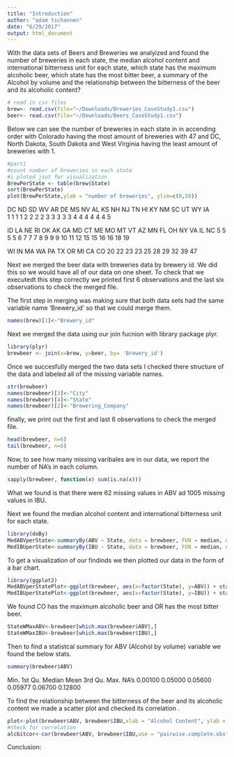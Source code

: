 ```yaml
---
title: "Introduction"
author: "adam tschannen"
date: "6/29/2017"
output: html_document
---
```


With the data sets of Beers and Breweries we analyized and found the number of breweries in each state, the median alcohol content and international bitterness unit for each state, which state has the maximum alcoholic beer, which state has the most bitter beer, a summary of the Alcohol by volume and the relationship between the bitterness of the beer and its alcoholic content? 
```r
# read in csv files 
brew<- read.csv(file="~/Downloads/Breweries_CaseStudy1.csv")
beer<- read.csv(file="~/Downloads/Beers_CaseStudy1.csv")
```

Below we can see the number of breweries in each state in in accending order with Colorado having the most amount of breweries with 47 and DC, North Dakota, South Dakota and West Virginia having the least amount of breweries with 1. 

```r
#part1
#count number of breweries in each state
#i ploted jsut for visualization 
BrewPerState <- table(brew$State)
sort(BrewPerState)
plot(BrewPerState,ylab = "number of breweries", ylim=c(0,50))
```

DC  ND  SD  WV  AR  DE  MS  NV  AL  KS  NH  NJ  TN  HI  KY  NM  SC  UT  WY  IA  
1   1   1   1   2   2   2   2   3   3   3   3   3   4   4   4   4   4   4   5   

ID LA  NE  RI  OK  AK  GA  MD  CT  ME  MO  MT  VT  AZ  MN  FL  OH  NY  VA  IL  NC 
 5  5   5   5   6   7   7   7   8   9   9   9  10  11  12  15  15  16  16  18  19   

WI IN  MA  WA  PA  TX  OR  MI  CA  CO 
20 22  23  23  25  28  29  32  39  47

Next we merged the beer data with breweries data by brewery id. We did this so we would have all of our data on one sheet. To check that we executedt this step correctly we printed first 6 observations and the last six observations to check the merged file.

The first step in merging was making sure that both data sets had the same variable name 'Brewery_id' so that we could merge them. 
```r
names(brew)[1]<-"Brewery_id"
```
Next we merged the data using our join fucnion with library package plyr.
```r
library(plyr)
brewbeer <- join(x=brew, y=beer, by= 'Brewery_id')
```
Once we succesfully merged the two data sets I checked there structure of the data and labeled all of the missing variable names. 
```r
str(brewbeer)
names(brewbeer)[3]<-"City"
names(brewbeer)[4]<-"State"
names(brewbeer)[2]<-"Brewering_Company"
```

finally, we print out the first and last 6 observations to check the merged file.
```r
head(brewbeer, n=6)
tail(brewbeer, n=6)
```

Now, to see how many missing varibales are in our data, we report the number of NA’s in each column.
```r
sapply(brewbeer, function(x) sum(is.na(x)))
```
What we found is that there were 62 missing values in ABV ad 1005 missing values in IBU. 

Next we found the median alcohol content and international bitterness unit for each state. 
```r
library(doBy)
MedABVperState<-summaryBy(ABV ~ State, data = brewbeer, FUN = median, na.rm = TRUE)
MedIBUperState<-summaryBy(IBU ~ State, data = brewbeer, FUN = median, na.rm = TRUE)
```
To get a visualization of our findinds we then plotted our data in the form of a bar chart. 
```r
library(ggplot2)
MedABVperStatePlot<-ggplot(brewbeer, aes(x=factor(State), y=ABV)) + stat_summary(fun.y="median", geom="bar", na.rm = TRUE)
MedIBUperStatePlot<-ggplot(brewbeer, aes(x=factor(State), y=IBU)) + stat_summary(fun.y="median", geom="bar", na.rm =TRUE)
```

We found CO has the maximum alcoholic beer and OR  has the most bitter beer.
```r
StateWMaxABV<-brewbeer[which.max(brewbeer$ABV),] 
StateWMaxIBU<-brewbeer[which.max(brewbeer$IBU),]
```

Then to find a statistcal summary for ABV (Alcohol by volume) variable we found the below stats.
```r
summary(brewbeer$ABV)
```
  Min. 1st Qu.  Median    Mean 3rd Qu.    Max.    NA's 
0.00100 0.05000 0.05600 0.05977 0.06700 0.12800

To find the relationship between the bitterness of the beer and its alcoholic content we made a scatter plot and checked its correlation .
```r
plot<-plot(brewbeer$ABV, brewbeer$IBU,xlab = "Alcohol Content", ylab = "bitterness of the beer",abline(lm(brewbeer$IBU ~brewbeer$ABV), col="red"))
#check for correlation
alcbitcor<-cor(brewbeer$ABV, brewbeer$IBU,use = "pairwise.complete.obs", method = "pearson")

```
Conclusion:
